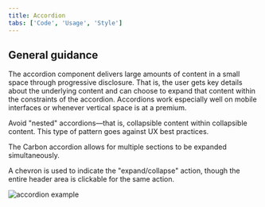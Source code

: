 ```yaml
---
title: Accordion
tabs: ['Code', 'Usage', 'Style']
---
```


## General guidance

The accordion component delivers large amounts of content in a small space through progressive disclosure. That is, the user gets key details about the underlying content and can choose to expand that content within the constraints of the accordion. Accordions work especially well on mobile interfaces or whenever vertical space is at a premium.

Avoid "nested" accordions—that is, collapsible content within collapsible content. This type of pattern goes against UX best practices.

The Carbon accordion allows for multiple sections to be expanded simultaneously.

A chevron is used to indicate the "expand/collapse" action, though the entire header area is clickable for the same action.

<ImageComponent cols="8">

![accordion example](images/accordion-usage-1.png)

</ImageComponent>
